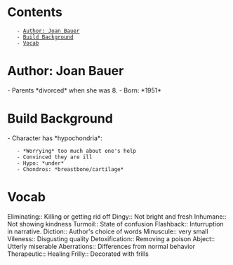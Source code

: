 = Contents =
    - [[#Author: Joan Bauer|Author: Joan Bauer]]
    - [[#Build Background|Build Background]]
    - [[#Vocab|Vocab]]

= Author: Joan Bauer =
- Parents *divorced* when she was 8.
- Born: *1951*

= Build Background =
- Character has *hypochondria*:
    - *Worrying* too much about one's help
    - Convinced they are ill
    - Hypo: *under*
    - Chondros: *breastbone/cartilage*

= Vocab =
Eliminating:: Killing or getting rid off
Dingy:: Not bright and fresh
Inhumane:: Not showing kindness
Turmoil:: State of confusion
Flashback:: Inturruption in narrative.
Diction:: Author's choice of words
Minuscule:: very small
Vileness:: Disgusting quality
Detoxification:: Removing a poison
Abject:: Utterly miserable
Aberrations:: Differences from normal behavior
Therapeutic:: Healing
Frilly:: Decorated with frills
